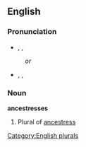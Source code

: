 ==English==

===Pronunciation===
*{{enPR|ănsĕsʹtrəsĭz}}, {{IPA|/ænˈsɛstrəsɪz/}}, {{SAMPA|/{n"sEstr@sIz/}}
:''or''
*{{enPR|ănsĕsʹtrĭsĭz}}, {{IPA|/ænˈsɛstrɪsɪz/}}, {{SAMPA|/{n"sEstrIsIz/}}
===Noun===
'''ancestresses'''
# Plural of [[ancestress]]

[[Category:English plurals]]